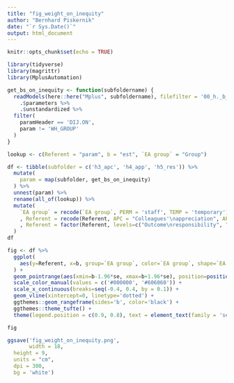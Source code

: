 ```yaml
---
title: "fig_weight_on_inequity"
author: "Bernhard Piskernik"
date: "`r Sys.Date()`"
output: html_document
---
```


```r
knitr::opts_chunk$set(echo = TRUE)
```

```r
library(tidyverse)
library(magrittr)
library(MplusAutomation)
```


```r
get_bs_on_inequity <- function(subfoldername) {
  readModels(here::here("Mplus", subfoldername), filefilter = '00_h._b_free') %>% 
    .$parameters %>%
    .$unstandardized %>%
  filter(
    paramHeader == 'DIJ.ON',
    param != 'WH_GROUP'
  )
}
```


```r
lookup <- c(Referent = "param", b = "est", `EA group` = "Group")
```


```r
df <- tibble(subfolder = c('h3_apc', 'h4_app', 'h5_res')) %>%
  mutate(
    param = map(subfolder, get_bs_on_inequity)
  ) %>%
  unnest(param) %>%
  rename(all_of(lookup)) %>%
  mutate(
    `EA group` = recode(`EA group`, PERM = 'staff', TEMP = 'temporary')
    , Referent = recode(Referent, APC = "Colleagues'\nappreciation", APP = "Patients'\nappreciation", RES = "Outcome\nresponsibility")
    , Referent = factor(Referent, levels=c("Outcome\nresponsibility", "Patients'\nappreciation", "Colleagues'\nappreciation"))
  )
df
```


```r
fig <- df %>% 
  ggplot(
    aes(y=Referent, x=b, group=`EA group`, color=`EA group`, shape=`EA group`)
  ) +
  geom_pointrange(aes(xmin=b-1.96*se, xmax=b+1.96*se), position=position_dodge(-0.5)) +
  scale_color_manual(values = c('#000000', '#606060')) + 
  scale_x_continuous(breaks=seq(-0.4, 0.4, by = 0.1)) +
  geom_vline(xintercept=0, linetype='dotted') +
  ggthemes::geom_rangeframe(sides='b', color='black') +
  ggthemes::theme_tufte() + 
  theme(legend.position = c(0.9, 0.8), text = element_text(family = 'serif'))

fig

```

```r
ggsave('fig_weight_on_inequity.png', 
       width = 18,
  height = 9,
  units = "cm",
  dpi = 300,
  bg = 'white')
```

